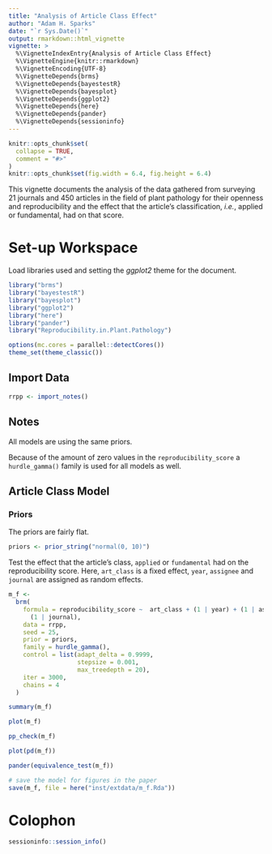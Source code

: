 ```yaml
---
title: "Analysis of Article Class Effect"
author: "Adam H. Sparks"
date: "`r Sys.Date()`"
output: rmarkdown::html_vignette
vignette: >
  %\VignetteIndexEntry{Analysis of Article Class Effect}
  %\VignetteEngine{knitr::rmarkdown}
  %\VignetteEncoding{UTF-8}
  %\VignetteDepends{brms}
  %\VignetteDepends{bayestestR}
  %\VignetteDepends{bayesplot}
  %\VignetteDepends{ggplot2}
  %\VignetteDepends{here}
  %\VignetteDepends{pander}
  %\VignetteDepends{sessioninfo}
---
```


```r
knitr::opts_chunk$set(
  collapse = TRUE,
  comment = "#>"
)
knitr::opts_chunk$set(fig.width = 6.4, fig.height = 6.4)
```

This vignette documents the analysis of the data gathered from surveying 21 journals and 450 articles in the field of plant pathology for their openness and reproducibility and the effect that the article's classification, *i.e.*, applied or fundamental, had on that score.

# Set-up Workspace

Load libraries used and setting the *ggplot2* theme for the document.

```r
library("brms")
library("bayestestR")
library("bayesplot")
library("ggplot2")
library("here")
library("pander")
library("Reproducibility.in.Plant.Pathology")

options(mc.cores = parallel::detectCores())
theme_set(theme_classic())
```

## Import Data

```r
rrpp <- import_notes()
```

## Notes

All models are using the same priors.

Because of the amount of zero values in the `reproducibility_score` a `hurdle_gamma()` family is used for all models as well.

## Article Class Model

### Priors

The priors are fairly flat.

```r
priors <- prior_string("normal(0, 10)")
```

Test the effect that the article's class, `applied` or `fundamental` had on the reproducibility score.
Here, `art_class` is a fixed effect, `year`, `assignee` and `journal` are assigned as random effects.

```r
m_f <-
  brm(
    formula = reproducibility_score ~  art_class + (1 | year) + (1 | assignee) +
      (1 | journal),
    data = rrpp,
    seed = 25,
    prior = priors,
    family = hurdle_gamma(),
    control = list(adapt_delta = 0.9999,
                   stepsize = 0.001,
                   max_treedepth = 20),
    iter = 3000,
    chains = 4
  )

summary(m_f)

plot(m_f)

pp_check(m_f)

plot(pd(m_f))

pander(equivalence_test(m_f))

# save the model for figures in the paper
save(m_f, file = here("inst/extdata/m_f.Rda"))
```

# Colophon

```r
sessioninfo::session_info()
```
